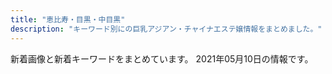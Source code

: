 ```yaml
---
title: "恵比寿・目黒・中目黒"
description: "キーワード別にの巨乳アジアン・チャイナエステ嬢情報をまとめました。"
---
```


新着画像と新着キーワードをまとめています。
2021年05月10日の情報です。

<DmmAffiliateIns />
<KeywordTable
  shops={
    [
    {
        "station": "JR\u76ee\u9ed2\u99c5\u6771\u53e3",
        "img_links": [
            "http://angel.jpn.cm/photos/sites/3/2016/08/staff8.jpg",
            "http://angel.jpn.cm/photos/sites/3/2020/09/2020092511154515.jpg",
            "http://angel.jpn.cm/photos/sites/3/2016/08/staff5a.jpg",
            "http://angel.jpn.cm/photos/sites/3/2016/10/staff01a.jpg",
            "http://angel.jpn.cm/images/room5.jpg",
            "http://angel.jpn.cm/images/s_staff.png",
            "http://angel.jpn.cm/photos/sites/3/2017/12/201712270537317.jpg",
            "http://angel.jpn.cm/images/room1.jpg",
            "http://angel.jpn.cm/photos/sites/3/2019/06/2019060510404179.jpg",
            "http://cdn.dino-es.com/images/logo/150x40DinoEs.png",
            "http://angel.jpn.cm/photos/sites/3/2016/08/staff24.jpg",
            "http://angel.jpn.cm/photos/sites/3/2021/02/2021021714005240.jpg",
            "http://angel.jpn.cm/photos/sites/3/2016/08/staff8a.jpg",
            "http://angel.jpn.cm/photos/sites/3/2019/12/2019122718552430.jpg",
            "http://angel.jpn.cm/photos/sites/3/2018/06/2018062105525655.jpg",
            "http://angel.jpn.cm/photos/sites/3/2016/08/staff28.jpg",
            "http://angel.jpn.cm/photos/sites/3/2016/08/staff29.jpg",
            "http://angel.jpn.cm/photos/sites/3/2016/08/staff39a.jpg",
            "http://angel.jpn.cm/photos/sites/3/2018/11/201811011331167.jpg",
            "http://angel.jpn.cm/photos/sites/3/2016/08/staff14a.jpg",
            "http://angel.jpn.cm/photos/sites/3/2019/11/201911181407260.jpg",
            "http://angel.jpn.cm/photos/sites/3/2016/08/staff5.jpg",
            "http://angel.jpn.cm/photos/sites/3/2016/10/staff01.jpg",
            "http://angel.jpn.cm/photos/sites/3/2019/12/2019122718552333.jpg",
            "http://angel.jpn.cm/photos/sites/3/2016/08/staff3.jpg",
            "http://angel.jpn.cm/photos/sites/3/2016/08/staff25.jpg",
            "http://angel.jpn.cm/photos/sites/3/2016/08/staff2a.jpg",
            "http://angel.jpn.cm/photos/sites/3/2016/08/staff37a.jpg",
            "http://angel.jpn.cm/photos/sites/3/2016/08/staff35.jpg",
            "http://angel.jpn.cm/images/nbj3.jpg",
            "http://angel.jpn.cm/images/room2.jpg",
            "http://angel.jpn.cm/photos/sites/3/2020/06/2020061515170635.jpg",
            "http://angel.jpn.cm/photos/sites/3/2016/08/staff2.jpg",
            "http://angel.jpn.cm/photos/sites/3/2016/08/staff22a.jpg",
            "http://angel.jpn.cm/images/girl-z2.jpg",
            "http://angel.jpn.cm/photos/sites/3/2016/08/staff3a.jpg",
            "http://angel.jpn.cm/photos/sites/3/2019/07/2019071016030711.jpg",
            "http://angel.jpn.cm/photos/sites/3/2016/08/staff36g.jpg",
            "http://angel.jpn.cm/images/room4.jpg",
            "http://angel.jpn.cm/photos/sites/3/2016/08/staff38.jpg",
            "http://angel.jpn.cm/photos/sites/3/2016/08/staff7.jpg",
            "http://angel.jpn.cm/photos/sites/3/2016/08/staff25a.jpg",
            "http://angel.jpn.cm/photos/sites/3/2021/02/2021022516024747.jpg",
            "http://angel.jpn.cm/photos/sites/3/2016/08/staff21.jpg",
            "http://angel.jpn.cm/images/s_link.png",
            "http://angel.jpn.cm/photos/sites/3/2016/08/staff23.jpg",
            "http://angel.jpn.cm/photos/sites/3/2016/08/staff37.jpg",
            "http://angel.jpn.cm/photos/sites/3/2016/08/staff14.jpg",
            "http://angel.jpn.cm/photos/sites/3/2016/08/staff4.jpg",
            "http://angel.jpn.cm/images/info.jpg",
            "http://angel.jpn.cm/images/s_mobile.png",
            "http://angel.jpn.cm/photos/sites/3/2016/08/staff11.jpg",
            "http://angel.jpn.cm/photos/sites/3/2017/01/1.jpg",
            "http://angel.jpn.cm/images/room6.jpg",
            "http://angel.jpn.cm/photos/sites/3/2017/05/8.jpg",
            "http://angel.jpn.cm/photos/sites/3/2016/08/staff4a.jpg",
            "http://angel.jpn.cm/photos/sites/3/2016/08/staff24a.jpg",
            "http://angel.jpn.cm/photos/sites/3/2019/07/2019071213431954.jpg",
            "http://angel.jpn.cm/photos/sites/3/2016/08/staff29a.jpg",
            "http://angel.jpn.cm/images/top01.jpg",
            "http://angel.jpn.cm/photos/sites/3/2016/09/72670992207769698.jpg",
            "http://angel.jpn.cm/images/room7.jpg",
            "http://angel.jpn.cm/images/top02.jpg",
            "http://angel.jpn.cm/photos/sites/3/2018/06/2018061601280885.jpg",
            "http://angel.jpn.cm/photos/sites/3/2018/09/2018091001155585.jpg",
            "http://angel.jpn.cm/images/girl-z1.jpg",
            "http://angel.jpn.cm/images/s_news.png",
            "http://angel.jpn.cm/images/mobile.jpg",
            "http://angel.jpn.cm/photos/sites/3/2017/04/1.jpg",
            "http://angel.jpn.cm/photos/sites/3/2017/11/201711280608539.jpg",
            "http://angel.jpn.cm/photos/sites/3/2018/06/2018061505064251.jpg",
            "http://angel.jpn.cm/photos/sites/3/2018/06/2018061505064271.jpg",
            "http://angel.jpn.cm/photos/sites/3/2019/10/2019100910242499.jpg",
            "http://angel.jpn.cm/images/s_pick.png",
            "http://angel.jpn.cm/photos/sites/3/2016/08/staff22.jpg",
            "http://angel.jpn.cm/photos/sites/3/2016/08/staff39.jpg",
            "http://angel.jpn.cm/photos/sites/3/2016/09/staff40.jpg",
            "http://angel.jpn.cm/photos/sites/3/2019/11/2019111814073465.jpg",
            "http://angel.jpn.cm/photos/sites/3/2019/06/201906051042276.jpg",
            "http://angel.jpn.cm/photos/sites/3/2017/11/2017112010234266.jpg",
            "http://angel.jpn.cm/photos/sites/3/2017/03/2.jpg",
            "http://angel.jpn.cm/images/room3.jpg",
            "http://angel.jpn.cm/photos/sites/3/2019/12/2019122718552413.jpg"
        ],
        "url": "http://angel.jpn.cm/",
        "keywords": {
            "84": 2,
            "89": 2,
            "C": 42,
            "90": 1,
            "87": 4,
            "85": 7,
            "86": 7,
            "D": 26,
            "E": 5,
            "88": 4
        },
        "name": "Angel-\u30a8\u30f3\u30b8\u30a7\u30eb-"
    },
    {
        "name": "\u3072\u307e\u308f\u308a",
        "station": "JR\u6075\u6bd4\u5bff\u99c5\u897f\u53e3",
        "img_links": [
            "http://www.himawari-aroma.xyz/images/shop/4/1.jpg",
            "http://www.himawari-aroma.xyz/images/13.png",
            "http://www.himawari-aroma.xyz/images/shop/1.png",
            "http://www.himawari-aroma.xyz/images/psd/off.jpg",
            "http://www.himawari-aroma.xyz/images/sys.jpg",
            "http://www.himawari-aroma.xyz/images/staff/3/ami.png",
            "http://www.himawari-aroma.xyz/images/shop/4/2.jpg",
            "http://www.himawari-aroma.xyz/images/staff/3/mayu.png"
        ],
        "keywords": {},
        "url": "http://www.himawari-aroma.xyz/"
    },
    {
        "station": "\u4e2d\u76ee\u9ed2\u99c5\u897f\u53e3",
        "name": "Flower \uff5e\u30d5\u30e9\u30ef\u30fc\uff5e",
        "url": "http://nakamegurofun.com/",
        "img_links": [
            "http://nakamegurofun.com/files/0084f22.jpg",
            "http://nakamegurofun.com/images/shop/shop03.jpg",
            "http://nakamegurofun.com/images/s5.jpg",
            "http://nakamegurofun.com/files/0034f22.jpg",
            "http://nakamegurofun.com/images/tel.png",
            "http://nakamegurofun.com/images/xian.png",
            "http://nakamegurofun.com/images/main_bottom.png",
            "http://nakamegurofun.com/files/0080964.jpg",
            "http://nakamegurofun.com/files/005-030964.jpg",
            "http://nakamegurofun.com/images/s3.jpg",
            "http://nakamegurofun.com/files/006-020964.jpg",
            "http://nakamegurofun.com/files/002-020964.jpg",
            "http://nakamegurofun.com/files/0054f22.jpg",
            "http://nakamegurofun.com/files/005-020964.jpg",
            "http://nakamegurofun.com/files/0020964.jpg",
            "http://nakamegurofun.com/files/002fa9d.jpg",
            "http://nakamegurofun.com/images/main_top.png",
            "http://nakamegurofun.com/files/003fa9d.jpg",
            "http://nakamegurofun.com/images/shop/shop04.jpg",
            "http://nakamegurofun.com/files/007-030964.jpg",
            "http://nakamegurofun.com/files/0030964.jpg",
            "http://nakamegurofun.com/files/008fa9d.jpg",
            "http://nakamegurofun.com/files/006fa9d.jpg",
            "http://nakamegurofun.com/images/s4.jpg",
            "http://nakamegurofun.com/files/0064f22.jpg",
            "http://nakamegurofun.com/images/zi_massage.png",
            "http://nakamegurofun.com/files/006-030964.jpg",
            "http://nakamegurofun.com/images/shop/shop02.jpg",
            "http://nakamegurofun.com/images/s1.jpg",
            "http://nakamegurofun.com/images/service91a6.png",
            "http://nakamegurofun.com/images/zi_staff.png",
            "http://nakamegurofun.com/files/003-020964.jpg",
            "http://nakamegurofun.com/files/008-020964.jpg",
            "http://nakamegurofun.com/files/007-020964.jpg",
            "http://nakamegurofun.com/images/infotiao1.jpg",
            "http://nakamegurofun.com/files/003-030964.jpg",
            "http://nakamegurofun.com/images/shop/shop01.jpg",
            "http://nakamegurofun.com/files/0050964.jpg",
            "http://nakamegurofun.com/files/0074f22.jpg",
            "http://nakamegurofun.com/files/007fa9d.jpg",
            "http://nakamegurofun.com/files/008-030964.jpg",
            "http://nakamegurofun.com/files/005fa9d.jpg",
            "http://nakamegurofun.com/files/0024f22.jpg",
            "http://nakamegurofun.com/files/0070964.jpg",
            "http://nakamegurofun.com/files/002-030964.jpg",
            "http://nakamegurofun.com/files/0060964.jpg",
            "http://nakamegurofun.com/images/s2.jpg"
        ],
        "keywords": {
            "D": 5,
            "85": 1,
            "87": 4,
            "88": 1,
            "C": 1
        }
    },
    {
        "station": "JR\u76ee\u9ed2\u99c5\u6771\u53e3",
        "url": "https://meguro-babel.com/",
        "keywords": {},
        "name": "\u30d0\u30d9\u30eb",
        "img_links": [
            "https://meguro-babel.com/images/room/photo02.jpg",
            "https://meguro-babel.com/images/img_1.jpg",
            "https://meguro-babel.com/images/topimg4.jpg",
            "https://meguro-babel.com/girl/24.jpg",
            "https://meguro-babel.com/girl/9.jpg",
            "https://meguro-babel.com/images/room/photo01.jpg",
            "https://meguro-babel.com/images/room/photo03.jpg",
            "https://meguro-babel.com/girl/5.jpg",
            "https://meguro-babel.com/topics/img/145-1.jpg",
            "https://meguro-babel.com/girl/7.jpg",
            "https://meguro-babel.com/girl/4.jpg",
            "https://meguro-babel.com/girl/8.jpg",
            "https://meguro-babel.com/images/qr.jpg",
            "https://meguro-babel.com/images/room/photo04.jpg",
            "https://meguro-babel.com/topics/img/156-1.jpg",
            "https://meguro-babel.com/girl/1.jpg",
            "https://meguro-babel.com/girl/21.jpg",
            "https://meguro-babel.com/topics/img/157-1.jpg",
            "https://meguro-babel.com/girl/15.jpg"
        ]
    },
    {
        "station": "JR\u6075\u6bd4\u5bff\u99c5\u897f\u53e3",
        "img_links": [
            "http://hi-msg.com/tonton/images/r3.jpg",
            "http://hi-msg.com/tonton/images/staff_images/st3.jpg",
            "http://hi-msg.com/tonton/images/slider/slide2.png",
            "http://hi-msg.com/tonton/images/an_1_01.jpg",
            "http://hi-msg.com/tonton/images/an_5_02.jpg",
            "http://hi-msg.com/tonton/images/staff_images/st2.jpg",
            "http://hi-msg.com/tonton/images/an_5_01.jpg",
            "http://hi-msg.com/tonton/images/r1.jpg",
            "http://hi-msg.com/tonton/images/index_01.jpg",
            "http://hi-msg.com/tonton/images/staff_images/st5.jpg",
            "http://hi-msg.com/tonton/images/slider/slide1s.png",
            "http://hi-msg.com/tonton/images/slider/slide1.png",
            "http://hi-msg.com/tonton/images/r4.jpg",
            "http://hi-msg.com/tonton/images/index-2.jpg",
            "http://hi-msg.com/tonton/images/an_2_02.jpg",
            "http://hi-msg.com/tonton/images/an_2_01.jpg",
            "http://hi-msg.com/tonton/images/an_3_01.jpg",
            "http://hi-msg.com/tonton/images/slider/slide3.png",
            "http://hi-msg.com/tonton/images/slider/slide3s.png",
            "http://hi-msg.com/tonton/images/an_6_02.jpg",
            "http://hi-msg.com/tonton/images/eve1.png",
            "http://hi-msg.com/tonton/images/an_3_02.jpg",
            "http://hi-msg.com/tonton/images/sys1.jpg",
            "http://hi-msg.com/tonton/images/qr.jpg",
            "http://hi-msg.com/tonton/images/an_6_01.jpg",
            "http://hi-msg.com/tonton/images/staff_images/sl.png",
            "http://hi-msg.com/tonton/images/an_1_02.jpg",
            "http://hi-msg.com/tonton/images/index-1.jpg",
            "http://hi-msg.com/tonton/images/fbb.jpg",
            "http://hi-msg.com/tonton/images/staff_images/st4.jpg",
            "http://hi-msg.com/tonton/images/r2.jpg",
            "http://hi-msg.com/tonton/images/an_4_01.jpg",
            "http://hi-msg.com/tonton/images/an_4_02.jpg",
            "http://hi-msg.com/tonton/images/slider/slide2s.png",
            "http://hi-msg.com/tonton/images/staff_images/st1.jpg"
        ],
        "keywords": {
            "D": 19,
            "C": 7,
            "86": 17,
            "83": 7,
            "85": 7,
            "E": 5
        },
        "url": "http://hi-msg.com/tonton/",
        "name": "\u30c8\u30f3\u30c8\u30f3"
    },
    {
        "url": "http://victoria.tyo.cm/",
        "keywords": {
            "89": 1,
            "E": 2,
            "82": 2,
            "93": 1,
            "G": 1,
            "C": 8,
            "85": 8,
            "F": 1,
            "86": 10,
            "87": 3,
            "D": 21,
            "83": 8
        },
        "station": "JR\u76ee\u9ed2\u99c5\u6771\u53e3",
        "name": "Victoria\u30fb\u30d3\u30af\u30c8\u30ea\u30a2",
        "img_links": [
            "http://victoria.tyo.cm/photos/sites/13/2019/10/2019100904083557.jpg",
            "http://victoria.tyo.cm/photos/sites/13/2019/05/201905100639429.jpg",
            "http://victoria.tyo.cm/photos/sites/13/2019/07/2019070206503156.jpg",
            "http://victoria.tyo.cm/photos/sites/13/2020/10/2020100803550565.jpg",
            "http://victoria.tyo.cm/photos/sites/13/2020/01/2020011104241542.jpg",
            "http://victoria.tyo.cm/photos/sites/13/2019/01/2019011103510521.jpg",
            "http://victoria.tyo.cm/photos/sites/13/2018/12/2018122701570643.jpg",
            "http://victoria.tyo.cm/images/s_staff.png",
            "http://victoria.tyo.cm/photos/sites/13/2020/03/2020031904101259.jpg",
            "http://victoria.tyo.cm/images/top.jpg",
            "http://victoria.tyo.cm/photos/sites/13/2019/12/2019120406433710.jpg",
            "http://victoria.tyo.cm/photos/sites/13/2020/02/2020020104570910.jpg",
            "http://victoria.tyo.cm/images/news.jpg",
            "http://victoria.tyo.cm/photos/sites/13/2019/01/2019010506292922.jpg",
            "http://victoria.tyo.cm/photos/sites/13/2019/02/2019021407162693.jpg",
            "http://victoria.tyo.cm/photos/sites/13/2019/02/2019022703022355.jpg",
            "http://victoria.tyo.cm/photos/sites/13/2019/12/2019120106181894.jpg",
            "http://victoria.tyo.cm/photos/sites/13/2018/12/2018122904422525.jpg",
            "http://victoria.tyo.cm/photos/sites/13/2019/12/2019120904521188.jpg",
            "https://www.a-side.com/ad/koko/include/banner/koko_125x125.png",
            "http://victoria.tyo.cm/photos/sites/13/2019/10/2019101403232834.jpg",
            "http://victoria.tyo.cm/photos/sites/13/2019/08/2019080607062415.jpg",
            "http://victoria.tyo.cm/images/room2.jpg",
            "http://victoria.tyo.cm/photos/sites/13/2018/12/2018122701570616.jpg",
            "http://victoria.tyo.cm/photos/sites/13/2019/10/2019100904082968.jpg",
            "http://victoria.tyo.cm/photos/sites/13/2019/06/2019061005275095.jpg",
            "http://victoria.tyo.cm/photos/sites/13/2020/01/2020011205500461.jpg",
            "http://victoria.tyo.cm/photos/sites/13/2018/12/2018121502493879.jpg",
            "http://victoria.tyo.cm/photos/sites/13/2018/12/2018122904411765.jpg",
            "http://victoria.tyo.cm/images/face.jpg",
            "http://victoria.tyo.cm/photos/sites/13/2021/02/2021021509575615.jpg",
            "http://victoria.tyo.cm/photos/sites/13/2019/01/2019012108071242.jpg",
            "http://victoria.tyo.cm/photos/sites/13/2019/01/2019010506293526.jpg",
            "http://victoria.tyo.cm/images/room4.jpg",
            "http://victoria.tyo.cm/photos/sites/13/2020/02/2020021307433041.jpg",
            "http://victoria.tyo.cm/photos/sites/13/2019/02/2019021206543056.jpg",
            "http://victoria.tyo.cm/photos/sites/13/2019/01/2019012509534353.jpg",
            "http://victoria.tyo.cm/photos/sites/13/2020/02/202002030340133.jpg",
            "http://victoria.tyo.cm/images/pick.jpg",
            "http://victoria.tyo.cm/photos/sites/13/2020/01/2020012005552622.jpg",
            "http://victoria.tyo.cm/images/room1.jpg",
            "http://victoria.tyo.cm/images/room3.jpg",
            "http://victoria.tyo.cm/photos/sites/13/2019/04/2019040304024424.jpg",
            "http://victoria.tyo.cm/photos/sites/13/2018/12/2018121502493847.jpg",
            "http://victoria.tyo.cm/photos/sites/13/2019/01/2019012509505197.jpg",
            "http://victoria.tyo.cm/photos/sites/13/2018/12/2018121502493814.jpg",
            "http://victoria.tyo.cm/photos/sites/13/2020/01/2020012005552181.jpg",
            "http://victoria.tyo.cm/photos/sites/13/2019/04/2019041807165826.jpg",
            "http://victoria.tyo.cm/photos/sites/13/2018/12/2018121502493953.jpg",
            "http://victoria.tyo.cm/images/mobile.jpg"
        ]
    },
    {
        "img_links": [
            "http://with-you.tyo.cm/photos/sites/6/2020/03/2020032714542799.jpg",
            "http://with-you.tyo.cm/photos/sites/6/2019/03/2019030615474648.jpg",
            "http://with-you.tyo.cm/photos/sites/6/2020/03/2020032714573892.jpg",
            "http://with-you.tyo.cm/images/s_staff.jpg",
            "http://with-you.tyo.cm/photos/sites/6/2019/11/2019110606012817.jpg",
            "http://with-you.tyo.cm/photos/sites/6/2019/11/2019112916075124.jpg",
            "http://with-you.tyo.cm/photos/sites/6/2019/11/2019110108002447.jpg",
            "http://with-you.tyo.cm/photos/sites/6/2019/11/2019110108001772.jpg",
            "http://with-you.tyo.cm/photos/sites/6/2019/02/2019021818395644.jpg",
            "http://with-you.tyo.cm/photos/sites/6/2019/11/2019112517121980.jpg",
            "http://with-you.tyo.cm/photos/sites/6/2019/11/2019110806175734.jpg",
            "http://with-you.tyo.cm/photos/sites/6/2019/10/2019102716505281.jpg",
            "http://with-you.tyo.cm/photos/sites/6/2019/12/2019121914290210.jpg",
            "http://with-you.tyo.cm/photos/sites/6/2020/09/2020092511214697.jpg",
            "http://with-you.tyo.cm/photos/sites/6/2019/11/2019112916080552.jpg",
            "http://with-you.tyo.cm/photos/sites/6/2020/06/2020061515330329.jpg",
            "http://with-you.tyo.cm/photos/sites/6/2019/12/2019121017051599.jpg",
            "http://with-you.tyo.cm/photos/sites/6/2020/06/2020061515324852.jpg",
            "http://with-you.tyo.cm/photos/sites/6/2019/12/2019121017051597.jpg",
            "http://with-you.tyo.cm/photos/sites/6/2019/11/2019112916075813.jpg",
            "http://with-you.tyo.cm/photos/sites/6/2019/11/2019110107572662.jpg",
            "http://with-you.tyo.cm/photos/sites/6/2019/10/2019102716505124.jpg",
            "http://with-you.tyo.cm/images/s_link.jpg",
            "http://with-you.tyo.cm/photos/sites/6/2019/11/2019111915264046.jpg",
            "http://with-you.tyo.cm/photos/sites/6/2019/12/2019121914290846.jpg",
            "http://with-you.tyo.cm/photos/sites/6/2019/11/2019110806175615.jpg",
            "http://with-you.tyo.cm/photos/sites/6/2019/06/2019060510455732.jpg",
            "http://hanamizuki2.a1.ies.bz/upload/sites/6/2021/04/2021041715082929.jpg",
            "http://with-you.tyo.cm/photos/sites/6/2019/11/2019112517122617.jpg",
            "http://with-you.tyo.cm/photos/sites/6/2019/02/2019021816155116.jpg",
            "http://with-you.tyo.cm/images/s_news.jpg",
            "http://with-you.tyo.cm/photos/sites/6/2019/11/2019110107573374.jpg",
            "http://with-you.tyo.cm/photos/sites/6/2019/11/2019112214502832.jpg",
            "http://with-you.tyo.cm/photos/sites/6/2021/04/2021041715082929.jpg",
            "http://with-you.tyo.cm/photos/sites/6/2019/11/2019111915264240.jpg",
            "http://with-you.tyo.cm/photos/sites/6/2019/11/2019112214503286.jpg",
            "http://with-you.tyo.cm/images/s_recuit.jpg",
            "http://with-you.tyo.cm/photos/sites/6/2019/02/2019021818404723.jpg",
            "http://with-you.tyo.cm/images/s_pick.jpg",
            "http://with-you.tyo.cm/photos/sites/6/2019/02/2019021816145119.jpg",
            "http://with-you.tyo.cm/images/top.png"
        ],
        "keywords": {
            "D": 18,
            "C": 36
        },
        "url": "http://with-you.tyo.cm",
        "name": "With you\u30fb\u30a6\u30a3\u30ba\u30e6\u30fc",
        "station": "JR\u76ee\u9ed2\u99c5\u6771\u53e3"
    },
    {
        "img_links": [
            "http://www.oasis.esjoho.com/files/002.jpg",
            "http://www.oasis.esjoho.com/files/005-02.jpg",
            "http://www.oasis.esjoho.com/img/ttl_info.png",
            "http://www.oasis.esjoho.com/files/002-02.jpg",
            "http://www.oasis.esjoho.com/files/004.jpg",
            "http://www.oasis.esjoho.com/img/btn_blog.png",
            "http://www.oasis.esjoho.com/img/pickup.jpg",
            "http://www.oasis.esjoho.com/files/001.jpg",
            "http://www.oasis.esjoho.com/img/btn_side_mobile.jpg",
            "http://www.oasis.esjoho.com/img/ttl_news.png",
            "http://www.oasis.esjoho.com/files/001-02.jpg",
            "http://www.oasis.esjoho.com/files/004-02.jpg",
            "http://www.oasis.esjoho.com/files/005.jpg",
            "http://www.oasis.esjoho.com/img/tel.png",
            "http://www.oasis.esjoho.com/img/goback.jpg"
        ],
        "station": "\u897f\u5c0f\u5c71\u99c5",
        "url": "http://www.oasis.esjoho.com/",
        "keywords": {
            "87": 4,
            "86": 2,
            "C": 14,
            "85": 2,
            "D": 6
        },
        "name": "\u7652\u3057\u5bb6"
    },
    {
        "img_links": [
            "http://sakuram.jpest.net/images/c2.jpg",
            "http://sakuram.jpest.net/images/c4.jpg",
            "http://sakuram.jpest.net/images/acc.jpg",
            "http://sakuramadmin.jpest.net/uploads//2021031911065558-e1616152029628.jpeg",
            "http://sakuramadmin.jpest.net/uploads//2021050608205136-e1620289297840.jpeg",
            "http://sakuram.jpest.net/images/c7.jpg",
            "http://sakuram.jpest.net/images/top.jpg",
            "http://sakuram.jpest.net/images/sp_tit_new.jpg",
            "http://sakuram.jpest.net/images/tel.png",
            "http://sakuramadmin.jpest.net/uploads//2021031916241575-scaled.jpeg",
            "http://sakuram.jpest.net/images/c6.jpg",
            "http://sakuram.jpest.net/images/tit_pro.jpg",
            "http://sakuramadmin.jpest.net/uploads//2021032109570330-e1616320636156.jpeg",
            "http://sakuram.jpest.net/images/sp_tit_pick.jpg",
            "http://sakuramadmin.jpest.net/uploads//2021031911110584-e1616152277976.jpeg",
            "http://sakuram.jpest.net/images/sp_tit_massage.jpg",
            "http://sakuram.jpest.net/images/c1.jpg",
            "http://sakuram.jpest.net/images/c5.jpg",
            "http://sakuram.jpest.net/images/sp_tit_staff.jpg",
            "http://sakuram.jpest.net/images/c3.jpg",
            "http://sakuram.jpest.net/images/c8.jpg",
            "http://sakuramadmin.jpest.net/uploads//2021031911082377-e1616152110616.jpeg",
            "http://sakuram.jpest.net/images/tit_staff.jpg",
            "http://sakuramadmin.jpest.net/uploads//2021033115115727-e1617203531417.jpeg",
            "http://sakuram.jpest.net/images/sp_tit_pro.jpg",
            "http://sakuram.jpest.net/images/tit_new.jpg",
            "http://sakuram.jpest.net/images/tit_sch.jpg",
            "http://sakuramadmin.jpest.net/uploads//2021033115122354-e1617203553449.jpeg",
            "http://sakuramadmin.jpest.net/uploads//2021031911175546-e1616152759491.jpeg",
            "http://sakuram.jpest.net/images/c9.jpg",
            "http://sakuramadmin.jpest.net/uploads//2021031911072093-e1616152076234.jpeg",
            "http://sakuramadmin.jpest.net/uploads//2021031911185719-e1616152747951.jpeg",
            "http://sakuram.jpest.net/images/tit_massage.jpg"
        ],
        "keywords": {
            "E": 1,
            "C": 1,
            "86": 1
        },
        "name": "\u685c\u6e80\u958b",
        "station": "JR\u6075\u6bd4\u5bff\u897f\u53e3",
        "url": "http://sakuram.jpest.net/"
    },
    {
        "station": "JR\u6075\u6bd4\u5bff\u99c5\u897f\u53e3",
        "name": "\u30cb\u30e3\u30fc\u30cb\u30e3\u30fc",
        "img_links": [
            "http://www.ourstarts.site/templets/default/picture/head_tell.png",
            "http://www.ourstarts.site/templets/default/images/t1.jpg",
            "http://www.ourstarts.site/uploads/200729/1-200H9140Q13E.jpg",
            "http://www.ourstarts.site/uploads/allimg/200729/1-200H9141213.jpg",
            "http://www.ourstarts.site/templets/default/picture/news.png",
            "http://www.ourstarts.site/templets/default/images/t3.jpg",
            "http://www.ourstarts.site/templets/default/images/t2.jpg",
            "http://www.ourstarts.site/templets/default/picture/timg (1).png",
            "http://www.ourstarts.site/uploads/200729/1-200H9141612609.jpg",
            "http://www.ourstarts.site/uploads/200729/1-200H9140K5J4.jpg",
            "http://www.ourstarts.site/uploads/allimg/200729/1-200H9141229.jpg",
            "http://www.ourstarts.site/uploads/allimg/200729/1-200H9141912.jpg",
            "http://www.ourstarts.site/uploads/180917/1-1P91G6122J28.jpg",
            "http://www.ourstarts.site/templets/default/picture/tel_contact.png",
            "http://www.ourstarts.site/templets/default/picture/close.png",
            "http://www.ourstarts.site/templets/default/picture/foot_tel.png",
            "http://www.ourstarts.site/templets/default/picture/right.png",
            "http://www.ourstarts.site/templets/default/picture/staff.png"
        ],
        "keywords": {},
        "url": "http://www.ourstarts.site/"
    },
    {
        "url": "http://kintsuki.este88.com/",
        "img_links": [
            "http://kintsuki.este88.com/gals/kixyoko1.jpg",
            "http://kintsuki.este88.com/images/ph1.jpg",
            "http://kintsuki.este88.com/gals/rina1.jpg",
            "http://kintsuki.este88.com/gals/mika1.jpg",
            "http://kintsuki.este88.com/gals/kana1.jpg",
            "http://kintsuki.este88.com/gals/koyuki1.jpg",
            "http://kintsuki.este88.com/images/r02.jpg",
            "http://kintsuki.este88.com/gals/kaori1.jpg",
            "http://kintsuki.este88.com/images/r04.jpg",
            "http://kintsuki.este88.com/gals/yuyu1.jpg",
            "http://kintsuki.este88.com/images/r01.jpg",
            "http://kintsuki.este88.com/gals/rei1.jpg",
            "http://kintsuki.este88.com/gals/momo1.jpg"
        ],
        "keywords": {},
        "station": "JR\u76ee\u9ed2\u99c5\u6771\u53e3",
        "name": "\u91d1\u306e\u6708"
    },
    {
        "img_links": [
            "http://onlyone.tyo.cm/photos/sites/5/2019/07/2019070711031982.jpg",
            "http://onlyone.tyo.cm/photos/sites/5/2019/11/2019112117013754.jpg",
            "http://onlyone.tyo.cm/images/room4.jpg",
            "http://onlyone.tyo.cm/photos/sites/5/2019/07/201907171609201.jpg",
            "http://onlyone.tyo.cm/photos/sites/5/2019/08/2019082610481667.jpg",
            "http://onlyone.tyo.cm/photos/sites/5/2020/09/2020092218541894.jpg",
            "http://onlyone.tyo.cm/photos/sites/5/2020/01/2020011413501066.jpg",
            "http://onlyone.tyo.cm/photos/sites/5/2019/06/2019060510472559.jpg",
            "http://onlyone.tyo.cm/photos/sites/5/2021/02/202102181024101.jpg",
            "http://onlyone.tyo.cm/images/acc3.jpg",
            "http://onlyone.tyo.cm/photos/sites/5/2019/06/2019060510384975.jpg",
            "http://onlyone.tyo.cm/photos/sites/5/2021/03/2021030316101022.jpg",
            "http://onlyone.tyo.cm/photos/sites/5/2020/05/2020051419324761.jpg",
            "http://onlyone.tyo.cm/photos/sites/5/2019/05/2019050915292562.jpg",
            "http://onlyone.tyo.cm/images/s_staff.png",
            "http://onlyone.tyo.cm/photos/sites/5/2020/09/2020092617301564.jpg",
            "http://onlyone.a1.ies.bz/upload/sites/5/2021/05/2021050615551714.jpg",
            "http://onlyone.tyo.cm/photos/sites/5/2019/07/2019071716092046.jpg",
            "http://onlyone.tyo.cm/photos/sites/5/2019/07/2019070616424775.jpg",
            "http://onlyone.tyo.cm/images/room1.jpg",
            "http://onlyone.tyo.cm/images/s_link.png",
            "http://onlyone.tyo.cm/photos/sites/5/2018/03/2018031607430562.jpg",
            "http://onlyone.tyo.cm/photos/sites/5/2021/03/2021030316101626.jpg",
            "http://onlyone.tyo.cm/photos/sites/5/2020/09/2020092510524025.jpg",
            "http://onlyone.tyo.cm/photos/sites/5/2019/11/2019110105153240.jpg",
            "http://onlyone.tyo.cm/photos/sites/5/2018/08/2018080308152252.jpg",
            "http://onlyone.tyo.cm/photos/sites/5/2018/08/2018082407542866.jpg",
            "http://onlyone.tyo.cm/photos/sites/5/2019/11/2019110105152849.jpg",
            "http://onlyone.tyo.cm/photos/sites/5/2021/02/2021022515094363.jpg",
            "http://onlyone.tyo.cm/photos/sites/5/2019/12/2019121715483135.jpg",
            "http://onlyone.tyo.cm/photos/sites/5/2021/05/2021050615551714.jpg",
            "http://onlyone.tyo.cm/photos/sites/5/2021/02/2021022216501749.jpg",
            "http://onlyone.tyo.cm/photos/sites/5/2020/07/2020070215334437.jpg",
            "http://onlyone.tyo.cm/photos/sites/5/2021/02/202102201049167.jpg",
            "http://onlyone.tyo.cm/images/acc1.jpg",
            "http://onlyone.tyo.cm/photos/sites/5/2020/01/2020011412572423.jpg",
            "http://onlyone.tyo.cm/photos/sites/5/2021/02/2021021810240848.jpg",
            "http://onlyone.tyo.cm/photos/sites/5/2019/08/2019080815010066.jpg",
            "http://onlyone.tyo.cm/photos/sites/5/2020/09/2020092510523998.jpg",
            "http://onlyone.tyo.cm/photos/sites/5/2019/02/2019022310334774.jpg",
            "http://onlyone.tyo.cm/photos/sites/5/2018/07/2018071709241386.jpg",
            "http://onlyone.tyo.cm/photos/sites/5/2019/12/2019120510353312.jpg",
            "http://onlyone.tyo.cm/photos/sites/5/2019/01/2019011814353078.jpg",
            "http://onlyone.tyo.cm/photos/sites/5/2018/11/2018110713255310.jpg",
            "http://onlyone.tyo.cm/photos/sites/5/2018/10/201810181432433.jpg",
            "http://onlyone.tyo.cm/photos/sites/5/2020/07/2020070217061815.jpg",
            "http://onlyone.tyo.cm/photos/sites/5/2017/11/2017112708111797.jpg",
            "http://onlyone.tyo.cm/images/line.jpg",
            "http://onlyone.tyo.cm/photos/sites/5/2018/06/2018062904050630.jpg",
            "http://onlyone.tyo.cm/photos/sites/5/2020/01/2020011413500417.jpg",
            "http://onlyone.tyo.cm/images/acc4.jpg",
            "http://onlyone.tyo.cm/photos/sites/5/2018/09/2018092710191274.jpg",
            "http://onlyone.tyo.cm/images/room2.jpg",
            "http://onlyone.tyo.cm/photos/sites/5/2020/02/2020022610121615.jpg",
            "http://onlyone.tyo.cm/photos/sites/5/2018/11/2018112110301745.jpg",
            "http://onlyone.tyo.cm/images/acc2.jpg",
            "http://onlyone.tyo.cm/photos/sites/5/2020/03/2020031716151746.jpg",
            "http://onlyone.tyo.cm/images/top.png",
            "http://onlyone.tyo.cm/photos/sites/5/2019/05/2019052911352557.jpg",
            "http://onlyone.tyo.cm/photos/sites/5/2019/01/2019013017371133.jpg",
            "http://onlyone.tyo.cm/photos/sites/5/2020/09/2020090210405221.jpg",
            "http://onlyone.tyo.cm/photos/sites/5/2020/06/2020060815500896.jpg",
            "http://onlyone.tyo.cm/photos/sites/5/2019/03/2019030418403098.jpg",
            "http://onlyone.tyo.cm/images/new.jpg",
            "http://onlyone.tyo.cm/photos/sites/5/2020/09/2020092510523723.jpg",
            "http://onlyone.tyo.cm/images/room3.jpg",
            "http://onlyone.tyo.cm/photos/sites/5/2019/02/2019022310345266.jpg"
        ],
        "url": "http://onlyone.tyo.cm/",
        "name": "OnlyOne",
        "keywords": {
            "85": 9,
            "E": 2,
            "88": 3,
            "84": 1,
            "D": 26,
            "F": 1,
            "C": 4,
            "86": 11,
            "83": 3,
            "87": 6
        },
        "station": "JR\u76ee\u9ed2\u99c5\u897f\u53e3"
    },
    {
        "keywords": {},
        "url": "http://relacute.tyo.cm/",
        "name": "RelaCute \u30ea\u30e9\u30ad\u30e5\u30fc\u30c8",
        "station": "JR\u76ee\u9ed2\u99c5\u6771\u53e3",
        "img_links": []
    }
]
}
/>
<DmmAffiliateScript />
